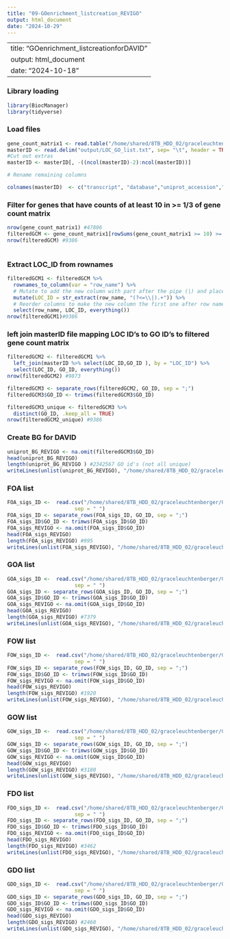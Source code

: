```yaml
---
title: "09-GOenrichment_listcreation_REVIGO"
output: html_document
date: "2024-10-29"
---
```


---
title: "GOenrichment_listcreationforDAVID"
output: html_document
date: "2024-10-18"
---
### Library loading
```r
library(BiocManager)
library(tidyverse)
```

### Load files
```r
gene_count_matrix1 <- read.table("/home/shared/8TB_HDD_02/graceleuchtenberger/Github/byssus-exp-analysis/output/gene_count_matrix_clean",row.names = 1 )
masterID <- read.delim("output/LOC_GO_list.txt", sep= "\t", header = TRUE)
#Cut out extras
masterID <- masterID[, -((ncol(masterID)-2):ncol(masterID))]

# Rename remaining columns

colnames(masterID)  <- c("transcript", "database","uniprot_accession","geneID","species", "pident", "length", "mismatch", "gapopen", "qstart", "qend", "sstart", "send", "evalue", "bitscore", "reviewed", "entryname", "protein_name", "gene_name", "organism", "prot_length", "GO_ID", "GO_BP", "GO_MF", "GO_CC", "Genename_orderedlocus", "Induction", "Pathwaycommons", "Reactome", "Unipathway", "Interacts_with", "LOC_column")
```

### Filter for genes that have counts of at least 10 in >= 1/3 of gene count matrix
```r
nrow(gene_count_matrix1) #47806
filteredGCM <- gene_count_matrix1[rowSums(gene_count_matrix1 >= 10) >= ceiling(ncol(gene_count_matrix1)/ 3),]
nrow(filteredGCM) #9386
                                  
```

### Extract LOC_ID from rownames
```r
filteredGCM1 <- filteredGCM %>%
  rownames_to_column(var = "row_name") %>%
  # Mutate to add the new column with part after the pipe (|) and place it after row names
  mutate(LOC_ID = str_extract(row_name, "(?<=\\|).+")) %>%
  # Reorder columns to make the new column the first one after row names
  select(row_name, LOC_ID, everything())
nrow(filteredGCM1)#9386
```

### left join masterID file mapping LOC ID's to GO ID's to filtered gene count matrix
```r
filteredGCM2 <- filteredGCM1 %>%
  left_join(masterID %>% select(LOC_ID,GO_ID ), by = "LOC_ID") %>%
  select(LOC_ID, GO_ID, everything())
nrow(filteredGCM2) #9873

filteredGCM3 <- separate_rows(filteredGCM2, GO_ID, sep = ";")
filteredGCM3$GO_ID <- trimws(filteredGCM3$GO_ID)

filteredGCM3_unique <- filteredGCM3 %>%
  distinct(GO_ID, .keep_all = TRUE)
nrow(filteredGCM2_unique) #9386
```

### Create BG for DAVID
```r
uniprot_BG_REVIGO <- na.omit(filteredGCM3$GO_ID)
head(uniprot_BG_REVIGO)
length(uniprot_BG_REVIGO ) #2342567 GO id's (not all unique) 
writeLines(unlist(uniprot_BG_REVIGO), "/home/shared/8TB_HDD_02/graceleuchtenberger/Github/byssus-exp-analysis/output/DEG_lists/REVIGO_lists/uniprot_BG_REVIGO.txt")
```

### FOA list
```r
FOA_sigs_ID <-  read.csv("/home/shared/8TB_HDD_02/graceleuchtenberger/Github/byssus-exp-analysis/output/DEG_lists/GOterms_genome/FOA_sigs_ID.csv",
                      sep = " ")
FOA_sigs_ID <- separate_rows(FOA_sigs_ID, GO_ID, sep = ";")
FOA_sigs_ID$GO_ID <- trimws(FOA_sigs_ID$GO_ID)
FOA_sigs_REVIGO <- na.omit(FOA_sigs_ID$GO_ID)
head(FOA_sigs_REVIGO) 
length(FOA_sigs_REVIGO) #995
writeLines(unlist(FOA_sigs_REVIGO), "/home/shared/8TB_HDD_02/graceleuchtenberger/Github/byssus-exp-analysis/output/DEG_lists/REVIGO_lists/FOA_ID_REVIGO.txt")


```


### GOA list
```r


GOA_sigs_ID <-  read.csv("/home/shared/8TB_HDD_02/graceleuchtenberger/Github/byssus-exp-analysis/output/DEG_lists/GOterms_genome/GOA_sigs_ID.csv",
                      sep = " ")
GOA_sigs_ID <- separate_rows(GOA_sigs_ID, GO_ID, sep = ";")
GOA_sigs_ID$GO_ID <- trimws(GOA_sigs_ID$GO_ID)
GOA_sigs_REVIGO <- na.omit(GOA_sigs_ID$GO_ID)
head(GOA_sigs_REVIGO) 
length(GOA_sigs_REVIGO) #7379
writeLines(unlist(GOA_sigs_REVIGO), "/home/shared/8TB_HDD_02/graceleuchtenberger/Github/byssus-exp-analysis/output/DEG_lists/REVIGO_lists/GOA_ID_REVIGO.txt")

```


### FOW list
```r
FOW_sigs_ID <-  read.csv("/home/shared/8TB_HDD_02/graceleuchtenberger/Github/byssus-exp-analysis/output/DEG_lists/GOterms_genome/FOW_sigs_ID.csv",
                      sep = " ")
FOW_sigs_ID <- separate_rows(FOW_sigs_ID, GO_ID, sep = ";")
FOW_sigs_ID$GO_ID <- trimws(FOW_sigs_ID$GO_ID)
FOW_sigs_REVIGO <- na.omit(FOW_sigs_ID$GO_ID)
head(FOW_sigs_REVIGO) 
length(FOW_sigs_REVIGO) #1920
writeLines(unlist(FOW_sigs_REVIGO), "/home/shared/8TB_HDD_02/graceleuchtenberger/Github/byssus-exp-analysis/output/DEG_lists/REVIGO_lists/FOW_ID_REVIGO.txt")
```


### GOW list
```r
GOW_sigs_ID <-  read.csv("/home/shared/8TB_HDD_02/graceleuchtenberger/Github/byssus-exp-analysis/output/DEG_lists/GOterms_genome/GOW_sigs_ID.csv",
                      sep = " ")
GOW_sigs_ID <- separate_rows(GOW_sigs_ID, GO_ID, sep = ";")
GOW_sigs_ID$GO_ID <- trimws(GOW_sigs_ID$GO_ID)
GOW_sigs_REVIGO <- na.omit(GOW_sigs_ID$GO_ID)
head(GOW_sigs_REVIGO) 
length(GOW_sigs_REVIGO) #3180
writeLines(unlist(GOW_sigs_REVIGO), "/home/shared/8TB_HDD_02/graceleuchtenberger/Github/byssus-exp-analysis/output/DEG_lists/REVIGO_lists/GOW_ID_REVIGO.txt")
```


### FDO list
```r
FDO_sigs_ID <-  read.csv("/home/shared/8TB_HDD_02/graceleuchtenberger/Github/byssus-exp-analysis/output/DEG_lists/GOterms_genome/FDO_sigs_ID.csv",
                      sep = " ")
FDO_sigs_ID <- separate_rows(FDO_sigs_ID, GO_ID, sep = ";")
FDO_sigs_ID$GO_ID <- trimws(FDO_sigs_ID$GO_ID)
FDO_sigs_REVIGO <- na.omit(FDO_sigs_ID$GO_ID)
head(FDO_sigs_REVIGO) 
length(FDO_sigs_REVIGO) #3462
writeLines(unlist(FDO_sigs_REVIGO), "/home/shared/8TB_HDD_02/graceleuchtenberger/Github/byssus-exp-analysis/output/DEG_lists/REVIGO_lists/FDO_ID_REVIGO.txt")
```


### GDO list
```r
GDO_sigs_ID <-  read.csv("/home/shared/8TB_HDD_02/graceleuchtenberger/Github/byssus-exp-analysis/output/DEG_lists/GOterms_genome/GDO_sigs_ID.csv",
                      sep = " ")
GDO_sigs_ID <- separate_rows(GDO_sigs_ID, GO_ID, sep = ";")
GDO_sigs_ID$GO_ID <- trimws(GDO_sigs_ID$GO_ID)
GDO_sigs_REVIGO <- na.omit(GDO_sigs_ID$GO_ID)
head(GDO_sigs_REVIGO) 
length(GDO_sigs_REVIGO) #2460
writeLines(unlist(GDO_sigs_REVIGO), "/home/shared/8TB_HDD_02/graceleuchtenberger/Github/byssus-exp-analysis/output/DEG_lists/REVIGO_lists/GDO_ID_REVIGO.txt")
```


